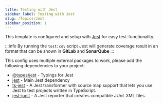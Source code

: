 ```yaml
---
title: Testing with Jest 
sidebar_label: Testing with Jest
slug: /Topics/Jest
sidebar_position: 1
---
```


This template is configured and setup with [Jest](https://jestjs.io/) for easy test-functionality.

:::info
By running the `test:cov` script Jest will generate coverage result in an format that can be shown in **GitLab** and **SonarQube**
:::

This config uses multiple external packages to work, please add the following dependencies to your project:

* [@types/jest](https://www.npmjs.com/package/@types/jest) - Typings for Jest
* [jest](https://www.npmjs.com/package/jest) - Main Jest dependency
* [ts-jest](https://www.npmjs.com/package/ts-jest) - A Jest transformer with source map support that lets you use Jest to test projects written in TypeScript.
* [jest-junit](https://www.npmjs.com/package/jest-junit) - A Jest reporter that creates compatible JUnit XML files.

